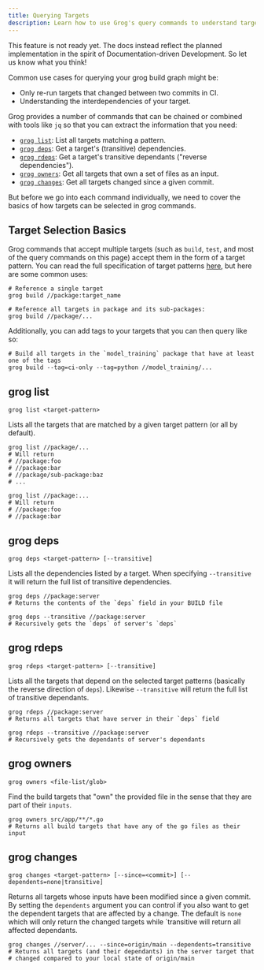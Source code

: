 ```yaml
---
title: Querying Targets
description: Learn how to use Grog's query commands to understand target interdependencies and craft CI build commands.
---
```



<Aside type="caution">
  This feature is not ready yet. The docs instead reflect the planned
  implementation in the spirit of Documentation-driven Development. So let us
  know what you think!
</Aside>

Common use cases for querying your grog build graph might be:

- Only re-run targets that changed between two commits in CI.
- Understanding the interdependencies of your target.

Grog provides a number of commands that can be chained or combined with tools like `jq` so that you can extract the information that you need:

- [`grog list`](#grog-list): List all targets matching a pattern.
- [`grog deps`](#grog-deps): Get a target's (transitive) dependencies.
- [`grog rdeps`](#grog-rdeps): Get a target's transitive dependants ("reverse dependencies").
- [`grog owners`](#grog-owners): Get all targets that own a set of files as an input.
- [`grog changes`](#grog-changes): Get all targets changed since a given commit.

But before we go into each command individually, we need to cover the basics of how targets can be selected in grog commands.

## Target Selection Basics

Grog commands that accept multiple targets (such as `build`, `test`, and most of the query commands on this page) accept them in the form of a target pattern.
You can read the full specification of target patterns [here](/references/), but here are some common uses:

```shell
# Reference a single target
grog build //package:target_name

# Reference all targets in package and its sub-packages:
grog build //package/...
```

Additionally, you can add tags to your targets that you can then query like so:

```shell
# Build all targets in the `model_training` package that have at least one of the tags
grog build --tag=ci-only --tag=python //model_training/...
```

## grog list

`grog list <target-pattern>`

Lists all the targets that are matched by a given target pattern (or all by default).

```shell
grog list //package/...
# Will return
# //package:foo
# //package:bar
# //package/sub-package:baz
# ...

grog list //package:...
# Will return
# //package:foo
# //package:bar
```

## grog deps

`grog deps <target-pattern> [--transitive]`

Lists all the dependencies listed by a target.
When specifying `--transitive` it will return the full list of transitive dependencies.

```shell
grog deps //package:server
# Returns the contents of the `deps` field in your BUILD file

grog deps --transitive //package:server
# Recursively gets the `deps` of server's `deps`
```

## grog rdeps

`grog rdeps <target-pattern> [--transitive]`

Lists all the targets that depend on the selected target patterns (basically the reverse direction of `deps`).
Likewise `--transitive` will return the full list of transitive dependants.

```shell
grog rdeps //package:server
# Returns all targets that have server in their `deps` field

grog rdeps --transitive //package:server
# Recursively gets the dependants of server's dependants
```

## grog owners

`grog owners <file-list/glob>`

Find the build targets that "own" the provided file in the sense that they are part of their `inputs`.

```shell
grog owners src/app/**/*.go
# Returns all build targets that have any of the go files as their input
```

## grog changes

`grog changes <target-pattern> [--since=<commit>] [--dependents=none|transitive]`

Returns all targets whose inputs have been modified since a given commit.
By setting the `dependents` argument you can control if you also want to get the dependent targets that are affected by a change.
The default is `none` which will only return the changed targets while `transitive will return all affected dependants.

```shell
grog changes //server/... --since=origin/main --dependents=transitive
# Returns all targets (and their dependants) in the server target that
# changed compared to your local state of origin/main
```
